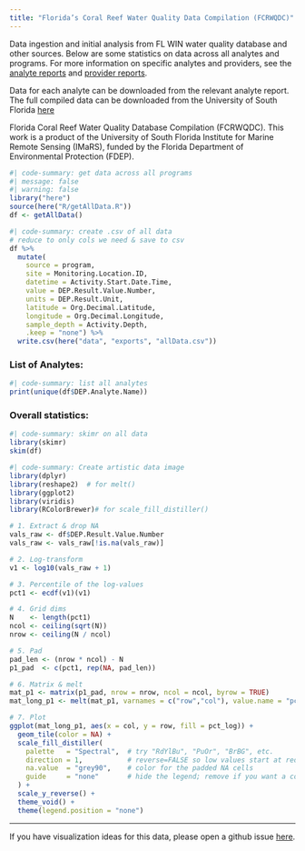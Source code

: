 ```yaml
---
title: "Florida’s Coral Reef Water Quality Data Compilation (FCRWQDC)"
---
```


Data ingestion and initial analysis from FL WIN water quality database and other sources.
Below are some statistics on data across all analytes and programs.
For more information on specific analytes and providers, see the [analyte reports](analyte_reports/analyte_reports.qmd) and [provider reports](provider_reports/provider_reports.qmd).

Data for each analyte can be downloaded from the relevant analyte report.
The full compiled data can be downloaded from the University of South Florida [here]()

Florida Coral Reef Water Quality Database Compilation (FCRWQDC).
This work is a product of the University of South Florida Institute for Marine Remote Sensing (IMaRS), funded by the Florida Department of Environmental Protection (FDEP).


```R
#| code-summary: get data across all programs
#| message: false
#| warning: false
library("here")
source(here("R/getAllData.R"))
df <- getAllData()
```

```R
#| code-summary: create .csv of all data
# reduce to only cols we need & save to csv
df %>%
  mutate(
    source = program,
    site = Monitoring.Location.ID,
    datetime = Activity.Start.Date.Time,
    value = DEP.Result.Value.Number,
    units = DEP.Result.Unit,
    latitude = Org.Decimal.Latitude,
    longitude = Org.Decimal.Longitude,
    sample_depth = Activity.Depth,
    .keep = "none") %>%
  write.csv(here("data", "exports", "allData.csv"))
```

### List of Analytes:
```R
#| code-summary: list all analytes
print(unique(df$DEP.Analyte.Name))
```


### Overall statistics:
```R
#| code-summary: skimr on all data
library(skimr)
skim(df)
```
```R
#| code-summary: Create artistic data image
library(dplyr)
library(reshape2)  # for melt()
library(ggplot2)
library(viridis)
library(RColorBrewer)# for scale_fill_distiller()

# 1. Extract & drop NA
vals_raw <- df$DEP.Result.Value.Number
vals_raw <- vals_raw[!is.na(vals_raw)]

# 2. Log-transform
v1 <- log10(vals_raw + 1)

# 3. Percentile of the log-values
pct1 <- ecdf(v1)(v1)

# 4. Grid dims
N    <- length(pct1)
ncol <- ceiling(sqrt(N))
nrow <- ceiling(N / ncol)

# 5. Pad
pad_len <- (nrow * ncol) - N
p1_pad  <- c(pct1, rep(NA, pad_len))

# 6. Matrix & melt
mat_p1 <- matrix(p1_pad, nrow = nrow, ncol = ncol, byrow = TRUE)
mat_long_p1 <- melt(mat_p1, varnames = c("row","col"), value.name = "pct_log")

# 7. Plot
ggplot(mat_long_p1, aes(x = col, y = row, fill = pct_log)) +
  geom_tile(color = NA) +
  scale_fill_distiller(
    palette   = "Spectral",  # try "RdYlBu", "PuOr", "BrBG", etc.
    direction = 1,           # reverse=FALSE so low values start at red-ish end
    na.value  = "grey90",    # color for the padded NA cells
    guide     = "none"       # hide the legend; remove if you want a colorbar
  ) +
  scale_y_reverse() +
  theme_void() +
  theme(legend.position = "none")

```

------------------------------------------------------------------

If you have visualization ideas for this data, please open a github issue [here](https://github.com/USF-IMARS/WIN_data_ingest/issues).
